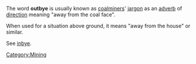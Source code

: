 The word '''outbye''' is usually known as [[coal|coalminer]]s' [[jargon]] as an [[adverb]] of [[direction]] meaning "away from the coal face".

When used for a situation above ground, it means "away from the house" or similar.

See [[inbye]].

[[Category:Mining]]

{{ling-stub}}